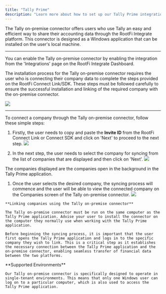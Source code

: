 ```yaml
---
title: "Tally Prime"
description: "Learn more about how to set up our Tally Prime integration."
---
```


The Tally on-premise connector offers users who use Tally an easy and efficient way to share their accounting data through the RootFi Integrate platform. This connector is designed as a Windows application that can be installed on the user's local machine.

  
---

  
You can enable the Tally on-premise connector by enabling the integration from the 'Integrations' page on the RootFi Integrate Dashboard.

The installation process for the Tally on-premise connector requires the user who is connecting their company data to complete the steps provided on the RootFi Connect Link/SDK. These steps must be followed carefully to ensure the successful installation and linking of the required company with the on-premise connector.

![](/images/2914b29-SDK.png) 

  
---

  
To connect a company through the Tally on-premise connector, follow these simple steps:

  
1. Firstly, the user needs to copy and paste the **Invite ID**  from the RootFi Connect Link or Connect SDK and click on 'Next' to proceed to the next step.
![](/images/a73d083-Onboarding_Page.png) 

  
1. In the next step, the user needs to select the company for syncing from the list of companies that are displayed and then click on 'Next'.
![](/images/9527031-Onboarding_Page_2.png) 

  
<Note>The companies displayed are the companies open in the background in the Tally Prime application.</Note>

  
1. Once the user selects the desired company, the syncing process will commence and the user will be able to view the connected company on the Companies screen of the Tally on-premise connector.
![](/images/4c7c233-Companies_Page.png) 

  
<Note>

    **Linking companies using the Tally on-premise connector**

    The Tally on-premise connector must be run on the same computer as the Tally Prime application. Advise your user to install the connector on the computer they normally use when working with the Tally Prime application.

    Before beginning the syncing process, it is important that the user first opens the Tally Prime application and logs in to the specific company they wish to link. This is a critical step as it establishes the necessary connection between the Tally Prime application and the on-premise connector, enabling seamless transfer of financial data between the two platforms.
</Note>

<Note>
    **Supported Environments**

    Our Tally on-premise connector is specifically designed to operate in single-tenant environments. This means that only one Windows user can log on to a particular computer, which is also used to access the Tally Prime application.
</Note>
  